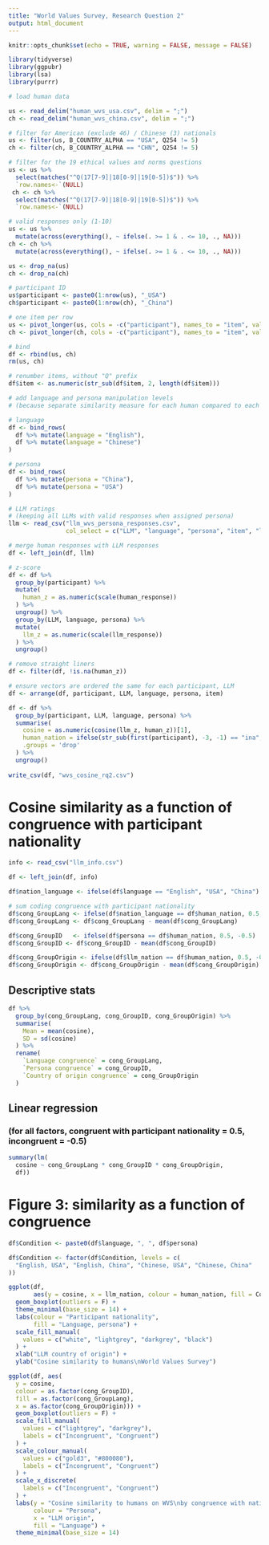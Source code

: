 ```yaml
---
title: "World Values Survey, Research Question 2"
output: html_document
---
```


```r

knitr::opts_chunk$set(echo = TRUE, warning = FALSE, message = FALSE)

library(tidyverse)
library(ggpubr)
library(lsa)
library(purrr)

```

```r

# load human data

us <- read_delim("human_wvs_usa.csv", delim = ";")
ch <- read_delim("human_wvs_china.csv", delim = ";")

# filter for American (exclude 46) / Chinese (3) nationals
us <- filter(us, B_COUNTRY_ALPHA == "USA", Q254 != 5)
ch <- filter(ch, B_COUNTRY_ALPHA == "CHN", Q254 != 5)

# filter for the 19 ethical values and norms questions
us <- us %>%
  select(matches("^Q(17[7-9]|18[0-9]|19[0-5])$")) %>%
  `row.names<-`(NULL)
 ch <- ch %>%
  select(matches("^Q(17[7-9]|18[0-9]|19[0-5])$")) %>%
  `row.names<-`(NULL)

# valid responses only (1-10)
us <- us %>% 
  mutate(across(everything(), ~ ifelse(. >= 1 & . <= 10, ., NA)))
ch <- ch %>% 
  mutate(across(everything(), ~ ifelse(. >= 1 & . <= 10, ., NA)))

us <- drop_na(us)
ch <- drop_na(ch)

# participant ID
us$participant <- paste0(1:nrow(us), "_USA")
ch$participant <- paste0(1:nrow(ch), "_China")

# one item per row
us <- pivot_longer(us, cols = -c("participant"), names_to = "item", values_to = "human_response")
ch <- pivot_longer(ch, cols = -c("participant"), names_to = "item", values_to = "human_response")

# bind
df <- rbind(us, ch)
rm(us, ch)

# renumber items, without "Q" prefix
df$item <- as.numeric(str_sub(df$item, 2, length(df$item)))

# add language and persona manipulation levels
# (because separate similarity measure for each human compared to each LLM in each condition)

# language
df <- bind_rows(
  df %>% mutate(language = "English"),
  df %>% mutate(language = "Chinese")
)

# persona 
df <- bind_rows(
  df %>% mutate(persona = "China"),
  df %>% mutate(persona = "USA")
)

# LLM ratings
# (keeping all LLMs with valid responses when assigned persona)
llm <- read_csv("llm_wvs_persona_responses.csv",
                col_select = c("LLM", "language", "persona", "item", "llm_response"))

# merge human responses with LLM responses
df <- left_join(df, llm)

# z-score
df <- df %>%
  group_by(participant) %>%
  mutate(
    human_z = as.numeric(scale(human_response))
  ) %>%
  ungroup() %>%
  group_by(LLM, language, persona) %>%
  mutate(
    llm_z = as.numeric(scale(llm_response))
  ) %>%
  ungroup()

# remove straight liners
df <- filter(df, !is.na(human_z))

```

```r

# ensure vectors are ordered the same for each participant, LLM
df <- arrange(df, participant, LLM, language, persona, item)

df <- df %>%
  group_by(participant, LLM, language, persona) %>%
  summarise(
    cosine = as.numeric(cosine(llm_z, human_z))[1],
    human_nation = ifelse(str_sub(first(participant), -3, -1) == "ina", "China", "USA"),
    .groups = 'drop'
  ) %>%
  ungroup()
  
write_csv(df, "wvs_cosine_rq2.csv")

```

# Cosine similarity as a function of congruence with participant nationality

```r

info <- read_csv("llm_info.csv")

df <- left_join(df, info)

df$nation_language <- ifelse(df$language == "English", "USA", "China")

# sum coding congruence with participant nationality
df$cong_GroupLang <- ifelse(df$nation_language == df$human_nation, 0.5, -0.5)
df$cong_GroupLang <- df$cong_GroupLang - mean(df$cong_GroupLang)

df$cong_GroupID   <- ifelse(df$persona == df$human_nation, 0.5, -0.5)
df$cong_GroupID <- df$cong_GroupID - mean(df$cong_GroupID)

df$cong_GroupOrigin <- ifelse(df$llm_nation == df$human_nation, 0.5, -0.5)
df$cong_GroupOrigin <- df$cong_GroupOrigin - mean(df$cong_GroupOrigin)

```

## Descriptive stats

```r

df %>%
  group_by(cong_GroupLang, cong_GroupID, cong_GroupOrigin) %>%
  summarise(
    Mean = mean(cosine),
    SD = sd(cosine)
  ) %>%
  rename(
    `Language congruence` = cong_GroupLang,
    `Persona congruence` = cong_GroupID,
    `Country of origin congruence` = cong_GroupOrigin
  )

```

## Linear regression

### (for all factors, congruent with participant nationality = 0.5, incongruent = -0.5)

```r

summary(lm(
  cosine ~ cong_GroupLang * cong_GroupID * cong_GroupOrigin,
  df))

```

# Figure 3: similarity as a function of congruence

```r

df$Condition <- paste0(df$language, ", ", df$persona)

df$Condition <- factor(df$Condition, levels = c(
  "English, USA", "English, China", "Chinese, USA", "Chinese, China"
))

ggplot(df,
       aes(y = cosine, x = llm_nation, colour = human_nation, fill = Condition)) +
  geom_boxplot(outliers = F) +
  theme_minimal(base_size = 14) +
  labs(colour = "Participant nationality", 
       fill = "Language, persona") +
  scale_fill_manual(
    values = c("white", "lightgrey", "darkgrey", "black")
  ) +
  xlab("LLM country of origin") +
  ylab("Cosine similarity to humans\nWorld Values Survey")

```

```r

ggplot(df, aes(
  y = cosine, 
  colour = as.factor(cong_GroupID), 
  fill = as.factor(cong_GroupLang), 
  x = as.factor(cong_GroupOrigin))) +
  geom_boxplot(outliers = F) +
  scale_fill_manual(
    values = c("lightgrey", "darkgrey"), 
    labels = c("Incongruent", "Congruent")
  ) +
  scale_colour_manual(
    values = c("gold3", "#800080"),
    labels = c("Incongruent", "Congruent")
  ) +
  scale_x_discrete(
    labels = c("Incongruent", "Congruent")
  ) +
  labs(y = "Cosine similarity to humans on WVS\nby congruence with nationality", 
       colour = "Persona", 
       x = "LLM origin", 
       fill = "Language") +
  theme_minimal(base_size = 14)

```
